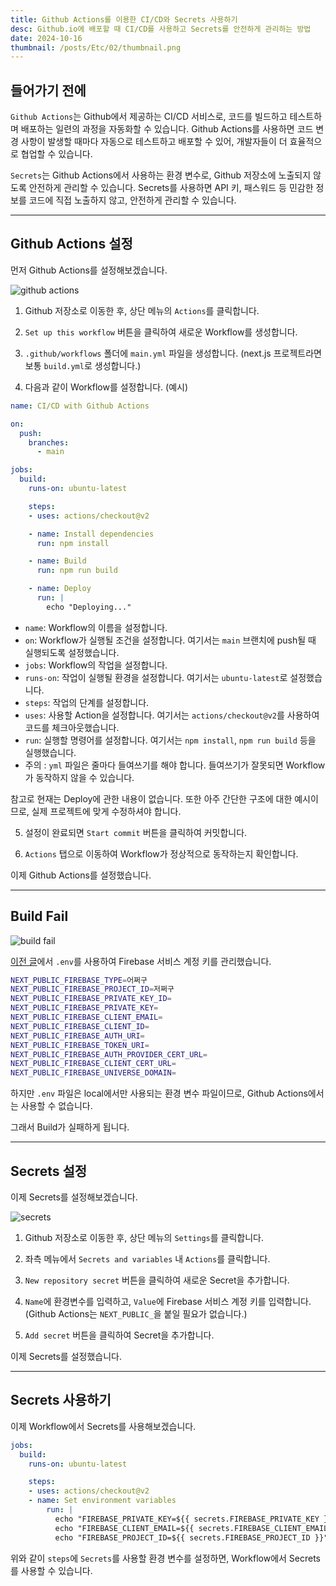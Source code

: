 ```yaml
---
title: Github Actions를 이용한 CI/CD와 Secrets 사용하기
desc: Github.io에 배포할 때 CI/CD를 사용하고 Secrets를 안전하게 관리하는 방법
date: 2024-10-16
thumbnail: /posts/Etc/02/thumbnail.png
---
```


## 들어가기 전에

`Github Actions`는 Github에서 제공하는 CI/CD 서비스로, 코드를 빌드하고 테스트하며 배포하는 일련의 과정을 자동화할 수 있습니다.
Github Actions를 사용하면 코드 변경 사항이 발생할 때마다 자동으로 테스트하고 배포할 수 있어, 개발자들이 더 효율적으로 협업할 수 있습니다.

`Secrets`는 Github Actions에서 사용하는 환경 변수로, Github 저장소에 노출되지 않도록 안전하게 관리할 수 있습니다.
Secrets를 사용하면 API 키, 패스워드 등 민감한 정보를 코드에 직접 노출하지 않고, 안전하게 관리할 수 있습니다.

---

## Github Actions 설정

먼저 Github Actions를 설정해보겠습니다.

![github actions](/posts/Etc/02/01.png)

1. Github 저장소로 이동한 후, 상단 메뉴의 `Actions`를 클릭합니다.

2. `Set up this workflow` 버튼을 클릭하여 새로운 Workflow를 생성합니다.

3. `.github/workflows` 폴더에 `main.yml` 파일을 생성합니다. (next.js 프로젝트라면 보통 `build.yml`로 생성합니다.)

4. 다음과 같이 Workflow를 설정합니다. (예시)

```yml title=".github/workflows/main.yml" {showLineNumbers}
name: CI/CD with Github Actions

on:
  push:
    branches:
      - main

jobs:
  build:
    runs-on: ubuntu-latest

    steps:
    - uses: actions/checkout@v2

    - name: Install dependencies
      run: npm install

    - name: Build
      run: npm run build

    - name: Deploy
      run: |
        echo "Deploying..."
```
- `name`: Workflow의 이름을 설정합니다.
- `on`: Workflow가 실행될 조건을 설정합니다. 여기서는 `main` 브랜치에 push될 때 실행되도록 설정했습니다.
- `jobs`: Workflow의 작업을 설정합니다.
- `runs-on`: 작업이 실행될 환경을 설정합니다. 여기서는 `ubuntu-latest`로 설정했습니다.
- `steps`: 작업의 단계를 설정합니다.
- `uses`: 사용할 Action을 설정합니다. 여기서는 `actions/checkout@v2`를 사용하여 코드를 체크아웃했습니다.
- `run`: 실행할 명령어를 설정합니다. 여기서는 `npm install`, `npm run build` 등을 실행했습니다.
- 주의 : `yml` 파일은 줄마다 들여쓰기를 해야 합니다. 들여쓰기가 잘못되면 Workflow가 동작하지 않을 수 있습니다.

참고로 현재는 Deploy에 관한 내용이 없습니다. 또한 아주 간단한 구조에 대한 예시이므로, 실제 프로젝트에 맞게 수정하셔야 합니다.

5. 설정이 완료되면 `Start commit` 버튼을 클릭하여 커밋합니다.

6. `Actions` 탭으로 이동하여 Workflow가 정상적으로 동작하는지 확인합니다.

이제 Github Actions를 설정했습니다.

---

## Build Fail

![build fail](/posts/Etc/02/02.png)

[이전 글](https://www.hwonda.com/blog/Etc/01-firebase-and-react-next)에서 `.env`를 사용하여 Firebase 서비스 계정 키를 관리했습니다.

```bash title=".env"
NEXT_PUBLIC_FIREBASE_TYPE=어쩌구
NEXT_PUBLIC_FIREBASE_PROJECT_ID=저쩌구
NEXT_PUBLIC_FIREBASE_PRIVATE_KEY_ID=
NEXT_PUBLIC_FIREBASE_PRIVATE_KEY=
NEXT_PUBLIC_FIREBASE_CLIENT_EMAIL=
NEXT_PUBLIC_FIREBASE_CLIENT_ID=
NEXT_PUBLIC_FIREBASE_AUTH_URI=
NEXT_PUBLIC_FIREBASE_TOKEN_URI=
NEXT_PUBLIC_FIREBASE_AUTH_PROVIDER_CERT_URL=
NEXT_PUBLIC_FIREBASE_CLIENT_CERT_URL=
NEXT_PUBLIC_FIREBASE_UNIVERSE_DOMAIN=
```

하지만 `.env` 파일은 local에서만 사용되는 환경 변수 파일이므로, Github Actions에서는 사용할 수 없습니다.

그래서 Build가 실패하게 됩니다.

---

## Secrets 설정

이제 Secrets를 설정해보겠습니다.

![secrets](/posts/Etc/02/03.png)

1. Github 저장소로 이동한 후, 상단 메뉴의 `Settings`를 클릭합니다.

2. 좌측 메뉴에서 `Secrets and variables` 내 `Actions`를 클릭합니다.

3. `New repository secret` 버튼을 클릭하여 새로운 Secret을 추가합니다.

4. `Name`에 환경변수를 입력하고, `Value`에 Firebase 서비스 계정 키를 입력합니다. (Github Actions는 `NEXT_PUBLIC_`을 붙일 필요가 없습니다.)

5. `Add secret` 버튼을 클릭하여 Secret을 추가합니다.

이제 Secrets를 설정했습니다.

---

## Secrets 사용하기


이제 Workflow에서 Secrets를 사용해보겠습니다.

```yml title=".github/workflows/main.yml" {showLineNumbers} {9,10,11}
jobs:
  build:
    runs-on: ubuntu-latest

    steps:
    - uses: actions/checkout@v2
    - name: Set environment variables
        run: |
          echo "FIREBASE_PRIVATE_KEY=${{ secrets.FIREBASE_PRIVATE_KEY }}" >> $GITHUB_ENV
          echo "FIREBASE_CLIENT_EMAIL=${{ secrets.FIREBASE_CLIENT_EMAIL }}" >> $GITHUB_ENV
          echo "FIREBASE_PROJECT_ID=${{ secrets.FIREBASE_PROJECT_ID }}" >> $GITHUB_ENV
```

위와 같이 `steps`에 `Secrets`를 사용할 환경 변수를 설정하면, Workflow에서 Secrets를 사용할 수 있습니다.
